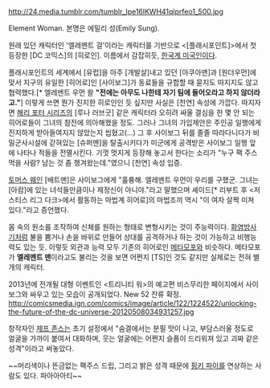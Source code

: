 http://24.media.tumblr.com/tumblr_lpe16lKWH41qlprfeo1_500.jpg

Element Woman. 본명은 에밀리 성(Emily Sung).

원래 있던 캐릭터인 '엘레멘트 걸'이라는 캐릭터를 기반으로 <[플래시포인트]>에서 첫 등장한 [DC 코믹스]의 [히로인]. 이름에서 감잡히듯, [[한국계 미국인]]이다.

플래시포인트의 세계에서 [유럽]을 아주 [개발살]내고 있던 [아쿠아맨]과 [원더우먼]에 맞서 지구의 유일한 [히어로]인 [사이보그]가 동료들을 규합할 때 묻지도 따지지도 않고 협력했다.[* 엘레멘트 우먼 왈 '''"전에는 아무도 나한테 자기 팀에 들어오라고 하지 않더라고."'''] 이렇게 쓰면 뭔가 진지한 히로인인 듯 싶지만 사실은 [천연] 속성에 가깝다. 따지자면 [[해리 포터 시리즈]]의 [루나 러브굿] 같은 캐릭터라 오히려 싸울 결심을 한 몇 안 되는 히어로들이 그녀의 참전에 의아해했을 정도. 그러나 그녀의 가입제안은 주인공 일행에게 진지하게 받아들여지지 않았는지 씹혔고(...) 그 후 사이보그 뒤를 졸졸 따라다니다가 비밀군사시설에 갇혀있는 [슈퍼맨]을 탈출시키다가 미군에게 공격받은 사이보그 일행 앞에 나타나 적들을 전멸시킨다. 기껏 멋지게 등장해 놓고서 한다는 소리가 "누구 팩 주스 먹을 사람? 남는 것 좀 챙겨왔는데."였으니 [천연] 속성 입증. 

[[토머스 웨인]] [배트맨]은 사이보그에게 "훌륭해. 엘레멘트 우먼이 우리를 구했군. 그녀는 [아캄]에 있는 녀석들만큼이나 제정신이 아니야."라고 말했으며 셰이드[* 리부트 후 <저스티스 리그 다크>에서 활동하는 마법계 히어로]의 마법조끼 역시 "이 여자 살짝 미쳐 있다."라고 증언했다. 

몸 속의 원소를 조작하여 신체를 원하는 형태로 변형시키는 것이 주능력이다. [[화염방사기]]처럼 불을 뿜거나 손을 바위로 만들어 상대를 공격하거나 하는 것이 가능하고 비행능력도 있는 듯. 이렇듯 외관과 능력 모두 기존의 히어로인 [[메타모포]]와 비슷하다. 메타모포가 '''엘레멘트 맨'''이라고도 불리는 것을 보면 어쩐지 [TS]인 것도 같지만 실제로는 전혀 별개의 캐릭터.

2013년에 전개될 대형 이벤트인 <트리니티 워>의 예고편 비스무리한 페이지에서 사이보그와 싸우고 있는 모습이 공개되었다. New 52 잔류 확정. 
http://comicsmedia.ign.com/comics/image/article/122/1224522/unlocking-the-future-of-the-dc-universe-20120508034931257.jpg 

창작자인 [[제프 존스]]는 초기 설정에서 "숨결에서는 분필 맛이 나고, 부담스러울 정도로 얼굴을 가까이 붙여서 대화하며, 웃는 얼굴에는 어쩐지 슬픔이 드리워져 있고 괴짜 같은 성격"이라고 써놓았다.

~~머리색이나 뜬금없는 팩주스 드립, 그리고 밝은 성격 때문에 [[핑키 파이]]를 연상하는 사람도 있다. 파아아아티~~
